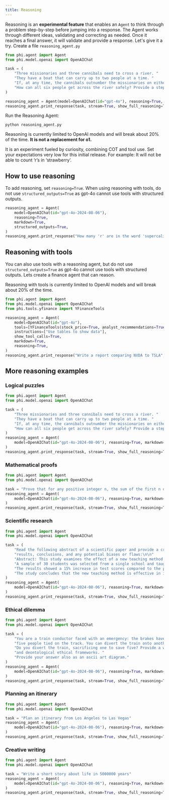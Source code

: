 ```yaml
---
title: Reasoning
---
```


Reasoning is an **experimental feature** that enables an `Agent` to think through a problem step-by-step before jumping into a response. The Agent works through different ideas, validating and correcting as needed. Once it reaches a final answer, it will validate and provide a response. Let's give it a try. Create a file `reasoning_agent.py`

```python reasoning_agent.py
from phi.agent import Agent
from phi.model.openai import OpenAIChat

task = (
    "Three missionaries and three cannibals need to cross a river. "
    "They have a boat that can carry up to two people at a time. "
    "If, at any time, the cannibals outnumber the missionaries on either side of the river, the cannibals will eat the missionaries. "
    "How can all six people get across the river safely? Provide a step-by-step solution and show the solutions as an ascii diagram"
)

reasoning_agent = Agent(model=OpenAIChat(id="gpt-4o"), reasoning=True, markdown=True, structured_outputs=True)
reasoning_agent.print_response(task, stream=True, show_full_reasoning=True)
```

Run the Reasoning Agent:

```shell
python reasoning_agent.py
```

<Warning>

Reasoning is currently limited to OpenAI models and will break about 20% of the time. **It is not a replacement for o1.**

It is an experiment fueled by curiosity, combining COT and tool use. Set your expectations very low for this initial release. For example: It will not be able to count ‘r’s in ‘strawberry’.
</Warning>

## How to use reasoning

To add reasoning, set `reasoning=True`. When using reasoning with tools, do not use `structured_outputs=True` as gpt-4o cannot use tools with structured outputs.

```python
reasoning_agent = Agent(
    model=OpenAIChat(id="gpt-4o-2024-08-06"),
    reasoning=True,
    markdown=True,
    structured_outputs=True,
)
reasoning_agent.print_response("How many 'r' are in the word 'supercalifragilisticexpialidocious'?", stream=True, show_full_reasoning=True)
```

## Reasoning with tools

You can also use tools with a reasoning agent, but do not use `structured_outputs=True` as gpt-4o cannot use tools with structured outputs. Lets create a finance agent that can reason.

<Warning>

Reasoning with tools is currently limited to OpenAI models and will break about 20% of the time.

</Warning>

```python finance_reasoning.py
from phi.agent import Agent
from phi.model.openai import OpenAIChat
from phi.tools.yfinance import YFinanceTools

reasoning_agent = Agent(
    model=OpenAIChat(id="gpt-4o"),
    tools=[YFinanceTools(stock_price=True, analyst_recommendations=True, company_info=True, company_news=True)],
    instructions=["Use tables to show data"],
    show_tool_calls=True,
    markdown=True,
    reasoning=True,
)
reasoning_agent.print_response("Write a report comparing NVDA to TSLA", stream=True, show_full_reasoning=True)
```

## More reasoning examples

### Logical puzzles

```python logical_puzzle.py
from phi.agent import Agent
from phi.model.openai import OpenAIChat

task = (
    "Three missionaries and three cannibals need to cross a river. "
    "They have a boat that can carry up to two people at a time. "
    "If, at any time, the cannibals outnumber the missionaries on either side of the river, the cannibals will eat the missionaries. "
    "How can all six people get across the river safely? Provide a step-by-step solution and show the solutions as an ascii diagram"
)
reasoning_agent = Agent(
    model=OpenAIChat(id="gpt-4o-2024-08-06"), reasoning=True, markdown=True, structured_outputs=True
)
reasoning_agent.print_response(task, stream=True, show_full_reasoning=True)
```

### Mathematical proofs

```python mathematical_proof.py
from phi.agent import Agent
from phi.model.openai import OpenAIChat

task = "Prove that for any positive integer n, the sum of the first n odd numbers is equal to n squared. Provide a detailed proof."
reasoning_agent = Agent(
    model=OpenAIChat(id="gpt-4o-2024-08-06"), reasoning=True, markdown=True, structured_outputs=True
)
reasoning_agent.print_response(task, stream=True, show_full_reasoning=True)
```

### Scientific research

```python scientific_research.py
from phi.agent import Agent
from phi.model.openai import OpenAIChat

task = (
    "Read the following abstract of a scientific paper and provide a critical evaluation of its methodology,"
    "results, conclusions, and any potential biases or flaws:\n\n"
    "Abstract: This study examines the effect of a new teaching method on student performance in mathematics. "
    "A sample of 30 students was selected from a single school and taught using the new method over one semester. "
    "The results showed a 15% increase in test scores compared to the previous semester. "
    "The study concludes that the new teaching method is effective in improving mathematical performance among high school students."
)
reasoning_agent = Agent(
    model=OpenAIChat(id="gpt-4o-2024-08-06"), reasoning=True, markdown=True, structured_outputs=True
)
reasoning_agent.print_response(task, stream=True, show_full_reasoning=True)
```

### Ethical dilemma

```python ethical_dilemma.py
from phi.agent import Agent
from phi.model.openai import OpenAIChat

task = (
    "You are a train conductor faced with an emergency: the brakes have failed, and the train is heading towards "
    "five people tied on the track. You can divert the train onto another track, but there is one person tied there. "
    "Do you divert the train, sacrificing one to save five? Provide a well-reasoned answer considering utilitarian "
    "and deontological ethical frameworks. "
    "Provide your answer also as an ascii art diagram."
)
reasoning_agent = Agent(
    model=OpenAIChat(id="gpt-4o-2024-08-06"), reasoning=True, markdown=True, structured_outputs=True
)
reasoning_agent.print_response(task, stream=True, show_full_reasoning=True)
```

### Planning an itinerary


```python planning_itinerary.py
from phi.agent import Agent
from phi.model.openai import OpenAIChat

task = "Plan an itinerary from Los Angeles to Las Vegas"
reasoning_agent = Agent(
    model=OpenAIChat(id="gpt-4o-2024-08-06"), reasoning=True, markdown=True, structured_outputs=True
)
reasoning_agent.print_response(task, stream=True, show_full_reasoning=True)
```

### Creative writing

```python creative_writing.py
from phi.agent import Agent
from phi.model.openai import OpenAIChat

task = "Write a short story about life in 5000000 years"
reasoning_agent = Agent(
    model=OpenAIChat(id="gpt-4o-2024-08-06"), reasoning=True, markdown=True, structured_outputs=True
)
reasoning_agent.print_response(task, stream=True, show_full_reasoning=True)
```

